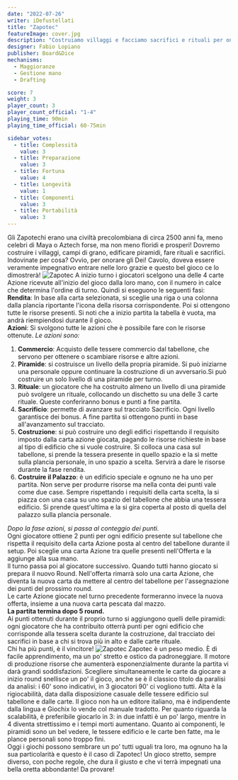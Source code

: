 ```yaml
---
date: "2022-07-26"
writer: iDefustellati
title: "Zapotec"
featureImage: cover.jpg
description: "Costruiamo villaggi e facciamo sacrifici e rituali per onorare gli Dei"
designer: Fabio Lopiano
publisher: Board&Dice
mechanisms:
  - Maggioranze
  - Gestione mano
  - Drafting

score: 7
weight: 3
player_count: 3
player_count_official: "1-4"
playing_time: 90min
playing_time_official: 60-75min

sidebar_votes:
  - title: Complessità
    value: 3
  - title: Preparazione
    value: 3
  - title: Fortuna
    value: 4
  - title: Longevità
    value: 1
  - title: Componenti
    value: 3
  - title: Portabilità
    value: 3
---
```


<Setting>
  Gli Zapotechi erano una civiltà precolombiana di circa 2500 anni fa, meno
  celebri di Maya o Aztech forse, ma non meno floridi e prosperi! Dovremo
  costruire i villaggi, campi di grano, edificare piramidi, fare rituali e
  sacrifici. Indovinate per cosa? Ovvio, per onorare gli Dei! Cavolo, doveva
  essere veramente impegnativo entrare nelle loro grazie e questo bel gioco ce
  lo dimostrerà!
</Setting>

<img src="./game1.jpg" alt="Zapotec" />

<Rules>
  A inizio turno i giocatori scelgono una delle 4 carte Azione ricevute
  all'inizio del gioco dalla loro mano, con il numero in calce che determina
  l'ordine di turno. Quindi si eseguono le seguenti fasi:
  <br />
  <strong>Rendita</strong>: In base alla carta selezionata, si sceglie una riga
  o una colonna dalla plancia riportante l'icona della risorsa corrispondente.
  Poi si ottengono tutte le risorse presenti. Si noti che a inizio partita la
  tabella è vuota, ma andrà riempiendosi durante il gioco.
  <br />
  <strong>Azioni</strong>: Si svolgono tutte le azioni che è possibile fare con
  le risorse ottenute. <em>Le azioni sono:</em>
  <br />
  <ol>
    <li>
      <strong>Commercio</strong>: Acquisto delle tessere commercio dal
      tabellone, che servono per ottenere o scambiare risorse e altre azioni.
    </li>
    <li>
      <strong>Piramide</strong>: si costruisce un livello della propria
      piramide. Si può iniziarne una personale oppure continuare la costruzione
      di un avversario.Si può costruire un solo livello di una piramide per
      turno.
    </li>
    <li>
      <strong>Rituale</strong>: un giocatore che ha costruito almeno un livello
      di una piramide può svolgere un rituale, collocando un dischetto su una
      delle 3 carte rituale. Queste conferiranno bonus e punti a fine partita.
    </li>
    <li>
      <strong>Sacrificio</strong>: permette di avanzare sul tracciato
      Sacrificio. Ogni livello garantisce dei bonus. A fine partita si ottengono
      punti in base all'avanzamento sul tracciato.
    </li>
    <li>
      <strong>Costruzione</strong>: si può costruire uno degli edifici
      rispettando il requisito imposto dalla carta azione giocata, pagando le
      risorse richieste in base al tipo di edificio che si vuole costruire. Si
      colloca una casa sul tabellone, si prende la tessera presente in quello
      spazio e la si mette sulla plancia personale, in uno spazio a scelta.
      Servirà a dare le risorse durante la fase rendita.
    </li>
    <li>
      <strong>Costruire il Palazzo</strong>: è un edificio speciale e ognuno ne
      ha uno per partita. Non serve per produrre risorse ma nella conta dei
      punti vale come due case. Sempre rispettando i requisiti della carta
      scelta, la si piazza con una casa su uno spazio del tabellone che abbia
      una tessera edificio. Si prende quest'ultima e la si gira coperta al posto
      di quella del palazzo sulla plancia personale.
    </li>
  </ol>
  <em>Dopo la fase azioni, si passa al conteggio dei punti.</em>
  <br />
  Ogni giocatore ottiene 2 punti per ogni edificio presente sul tabellone che rispetta
  il requisito della carta Azione posta al centro del tabellone durante il setup.
  Poi sceglie una carta Azione tra quelle presenti nell'Offerta e la aggiunge alla
  sua mano.
  <br />
  Il turno passa poi al giocatore successivo. Quando tutti hanno giocato si prepara
  il nuovo Round. Nell'offerta rimarrà solo una carta Azione, che diventa la nuova
  carta da mettere al centro del tabellone per l'assegnazione dei punti del prossimo
  round.
  <br />
  Le carte Azione giocate nel turno precedente formeranno invece la nuova offerta,
  insieme a una nuova carta pescata dal mazzo. <br />
  <strong>La partita termina dopo 5 round.</strong>
  <br />
  Ai punti ottenuti durante il proprio turno si aggiungono quelli delle
  piramidi: ogni giocatore che ha contribuito otterrà punti per ogni edificio
  che corrisponde alla tessera scelta durante la costruzione, dal tracciato dei
  sacrifici in base a chi si trova più in alto e dalle carte rituale.
  <br />
  Chi ha più punti, è il vincitore!
</Rules>

<img src="./game2.png" alt="Zapotec" />

<Feedback>
  Zapotec è un peso medio. È di facile apprendimento, ma un po' stretto e ostico
  da padroneggiare. Il motore di produzione risorse che aumenterà
  esponenzialmente durante la partita vi darà grandi soddisfazioni. Scegliere
  simultaneamente le carte da giocare a inizio round snellisce un po' il gioco,
  anche se è il classico titolo da paralisi da analisi: i 60' sono indicativi,
  in 3 giocatori 90' ci vogliono tutti. Alta è la rigiocabilità, data dalla
  disposizione casuale delle tessere edificio sul tabellone e dalle carte. Il
  gioco non ha un editore italiano, ma è indipendente dalla lingua e Giochix lo
  vende col manuale tradotto. Per quanto riguarda la scalabilità, è preferibile
  giocarlo in 3: in due infatti è un po' largo, mentre in 4 diventa strettissimo
  e i tempi morti aumentano. Quanto ai componenti, le piramidi sono un bel
  vedere, le tessere edificio e le carte ben fatte, ma le plance personali sono
  troppo fini.
  <br />
  Oggi i giochi possono sembrare un po' tutti uguali tra loro, ma ognuno ha la
  sua particolarità e questo è il caso di Zapotec! Un gioco stretto, sempre
  diverso, con poche regole, che dura il giusto e che vi terrà impegnati una
  bella oretta abbondante! Da provare!
</Feedback>
